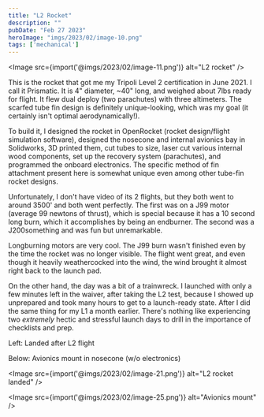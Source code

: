```yaml
---
title: "L2 Rocket"
description: ""
pubDate: "Feb 27 2023"
heroImage: "imgs/2023/02/image-10.png"
tags: ['mechanical']
---
```



<Image src={import('@imgs/2023/02/image-11.png')} alt="L2 rocket" />

This is the rocket that got me my Tripoli Level 2 certification in June 2021. I call it Prismatic. It is 4" diameter, ~40" long, and weighed about 7lbs ready for flight. It flew dual deploy (two parachutes) with three altimeters. The scarfed tube fin design is definitely unique-looking, which was my goal (it certainly isn't optimal aerodynamically!).

To build it, I designed the rocket in OpenRocket (rocket design/flight simulation software), designed the nosecone and internal avionics bay in Solidworks, 3D printed them, cut tubes to size, laser cut various internal wood components, set up the recovery system (parachutes), and programmed the onboard electronics. The specific method of fin attachment present here is somewhat unique even among other tube-fin rocket designs.

Unfortunately, I don't have video of its 2 flights, but they both went to around 3500' and both went perfectly. The first was on a J99 motor (average 99 newtons of thrust), which is special because it has a 10 second long burn, which it accomplishes by being an endburner. The second was a J200something and was fun but unremarkable.

Longburning motors are very cool. The J99 burn wasn't finished even by the time the rocket was no longer visible. The flight went great, and even though it heavily weathercocked into the wind, the wind brought it almost right back to the launch pad.

On the other hand, the day was a bit of a trainwreck. I launched with only a few minutes left in the waiver, after taking the L2 test, because I showed up unprepared and took many hours to get to a launch-ready state. After I did the same thing for my L1 a month earlier. There's nothing like experiencing two *extremely* hectic and stressful launch days to drill in the importance of checklists and prep.

Left: Landed after L2 flight

Below: Avionics mount in nosecone (w/o electronics)

<Image src={import('@imgs/2023/02/image-21.png')} alt="L2 rocket landed" />

<Image src={import('@imgs/2023/02/image-25.png')} alt="Avionics mount" />